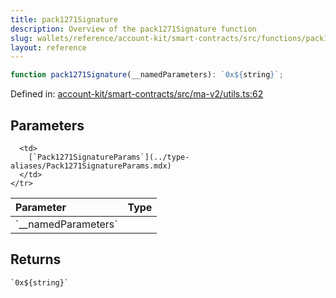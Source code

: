 ```yaml
---
title: pack1271Signature
description: Overview of the pack1271Signature function
slug: wallets/reference/account-kit/smart-contracts/src/functions/pack1271Signature
layout: reference
---
```


```ts
function pack1271Signature(__namedParameters): `0x${string}`;
```

Defined in: [account-kit/smart-contracts/src/ma-v2/utils.ts:62](https://github.com/alchemyplatform/aa-sdk/blob/e3c1a23e6e03f44bf2db3afddb97a91b175cba58/account-kit/smart-contracts/src/ma-v2/utils.ts#L62)

## Parameters

<table>
  <thead>
    <tr>
      <th align="left">Parameter</th>
      <th align="left">Type</th>
    </tr>
  </thead>

  <tbody>
    <tr>
      <td>
        `__namedParameters`
      </td>

      <td>
        [`Pack1271SignatureParams`](../type-aliases/Pack1271SignatureParams.mdx)
      </td>
    </tr>

  </tbody>
</table>

## Returns

`` `0x${string}` ``
